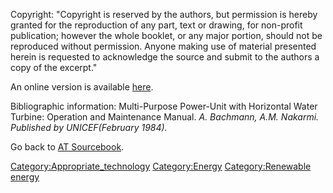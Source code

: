 Copyright: "Copyright is reserved by the authors, but permission is hereby granted for the reproduction of any part, text or drawing, for non-profit publication; however the whole booklet, or any major portion, should not be reproduced without permission. Anyone making use of material presented herein is requested to acknowledge the source and submit to the authors a copy of the excerpt."

An online version is available [http://www.cd3wd.com/cd3wd_40/JF/JF_VE/SMALL/22-536.pdf here].

Bibliographic information: Multi-Purpose Power-Unit with Horizontal Water Turbine: Operation and Maintenance Manual. ''A. Bachmann, A.M. Nakarmi. Published by UNICEF(February 1984).''

Go back to [[AT Sourcebook]].
[[Category:Appropriate_technology]]
[[Category:Energy]]
[[Category:Renewable energy]]